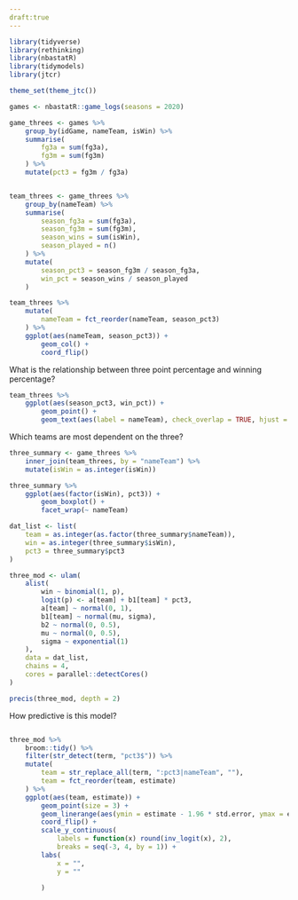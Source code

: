 ```yaml
---
draft:true
---
```


```r

library(tidyverse)
library(rethinking)
library(nbastatR)
library(tidymodels)
library(jtcr)

theme_set(theme_jtc())

games <- nbastatR::game_logs(seasons = 2020)

game_threes <- games %>%
    group_by(idGame, nameTeam, isWin) %>%
    summarise(
        fg3a = sum(fg3a),
        fg3m = sum(fg3m)
    ) %>%
    mutate(pct3 = fg3m / fg3a)


team_threes <- game_threes %>%
    group_by(nameTeam) %>%
    summarise(
        season_fg3a = sum(fg3a),
        season_fg3m = sum(fg3m),
        season_wins = sum(isWin),
        season_played = n()
    ) %>%
    mutate(
        season_pct3 = season_fg3m / season_fg3a,
        win_pct = season_wins / season_played
    )

team_threes %>%
    mutate(
        nameTeam = fct_reorder(nameTeam, season_pct3)
    ) %>%
    ggplot(aes(nameTeam, season_pct3)) +
        geom_col() +
        coord_flip()


```

What is the relationship between three point percentage and winning percentage? 

```r
team_threes %>%
    ggplot(aes(season_pct3, win_pct)) +
        geom_point() +
        geom_text(aes(label = nameTeam), check_overlap = TRUE, hjust = 1, vjust = 1) 
```

Which teams are most dependent on the three? 

```r

three_summary <- game_threes %>%
    inner_join(team_threes, by = "nameTeam") %>%
    mutate(isWin = as.integer(isWin))

three_summary %>%
    ggplot(aes(factor(isWin), pct3)) +
        geom_boxplot() +
        facet_wrap(~ nameTeam)

```
```r

dat_list <- list(
    team = as.integer(as.factor(three_summary$nameTeam)),
    win = as.integer(three_summary$isWin),
    pct3 = three_summary$pct3
)

three_mod <- ulam(
    alist(
        win ~ binomial(1, p),
        logit(p) <- a[team] + b1[team] * pct3,
        a[team] ~ normal(0, 1),
        b1[team] ~ normal(mu, sigma),
        b2 ~ normal(0, 0.5),
        mu ~ normal(0, 0.5),
        sigma ~ exponential(1)
    ),
    data = dat_list,
    chains = 4, 
    cores = parallel::detectCores()
)

precis(three_mod, depth = 2)

```

How predictive is this model? 

```r

```

```r

three_mod %>%
    broom::tidy() %>% 
    filter(str_detect(term, "pct3$")) %>%
    mutate(
        team = str_replace_all(term, ":pct3|nameTeam", ""),
        team = fct_reorder(team, estimate)
    ) %>%
    ggplot(aes(team, estimate)) +
        geom_point(size = 3) +
        geom_linerange(aes(ymin = estimate - 1.96 * std.error, ymax = estimate + 1.96 * std.error)) +
        coord_flip() +
        scale_y_continuous(
            labels = function(x) round(inv_logit(x), 2),
            breaks = seq(-3, 4, by = 1)) +
        labs(
            x = "",
            y = ""

        )
```


